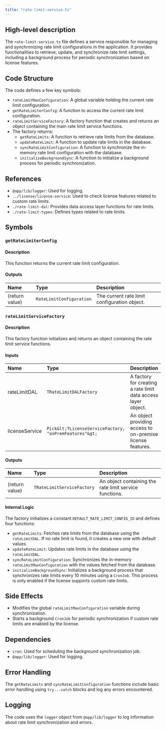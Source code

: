 ```yaml
---
title: "rate-limit-service.ts"
---
```


## High-level description
The `rate-limit-service.ts` file defines a service responsible for managing and synchronizing rate limit configurations in the application. It provides functionalities to retrieve, update, and synchronize rate limit settings, including a background process for periodic synchronization based on license features.

## Code Structure
The code defines a few key symbols:
- `rateLimitMaxConfiguration`: A global variable holding the current rate limit configuration.
- `getRateLimiterConfig`: A function to access the current rate limit configuration.
- `rateLimitServiceFactory`: A factory function that creates and returns an object containing the main rate limit service functions.
- The factory returns:
    - `getRateLimits`: A function to retrieve rate limits from the database.
    - `updateRateLimit`: A function to update rate limits in the database.
    - `syncRateLimitConfiguration`: A function to synchronize the in-memory rate limit configuration with the database.
    - `initializeBackgroundSync`: A function to initialize a background process for periodic synchronization.

## References
- `@app/lib/logger`: Used for logging.
- `../license/license-service`: Used to check license features related to custom rate limits.
- `./rate-limit-dal`: Provides data access layer functions for rate limits.
- `./rate-limit-types`: Defines types related to rate limits.

## Symbols

### `getRateLimiterConfig`
#### Description
This function returns the current rate limit configuration.

#### Outputs
| Name | Type | Description |
|:-----|:-----|:------------|
| (return value) | `RateLimitConfiguration` | The current rate limit configuration object. |

### `rateLimitServiceFactory`
#### Description
This factory function initializes and returns an object containing the rate limit service functions.

#### Inputs
| Name | Type | Description |
|:-----|:-----|:------------|
| rateLimitDAL | `TRateLimitDALFactory` | A factory for creating a rate limit data access layer object. |
| licenseService | `Pick&lt;TLicenseServiceFactory, "onPremFeatures"&gt;` | An object providing access to on-premise license features. |

#### Outputs
| Name | Type | Description |
|:-----|:-----|:------------|
| (return value) | `TRateLimitServiceFactory` | An object containing the rate limit service functions. |

#### Internal Logic
The factory initializes a constant `DEFAULT_RATE_LIMIT_CONFIG_ID` and defines four functions:
- `getRateLimits`: Fetches rate limits from the database using the `rateLimitDAL`. If no rate limit is found, it creates a new one with default values.
- `updateRateLimit`: Updates rate limits in the database using the `rateLimitDAL`.
- `syncRateLimitConfiguration`: Synchronizes the in-memory `rateLimitMaxConfiguration` with the values fetched from the database.
- `initializeBackgroundSync`: Initializes a background process that synchronizes rate limits every 10 minutes using a `CronJob`. This process is only enabled if the license supports custom rate limits.

## Side Effects
- Modifies the global `rateLimitMaxConfiguration` variable during synchronization.
- Starts a background `CronJob` for periodic synchronization if custom rate limits are enabled by the license.

## Dependencies
- `cron`: Used for scheduling the background synchronization job.
- `@app/lib/logger`: Used for logging.

## Error Handling
The `getRateLimits` and `syncRateLimitConfiguration` functions include basic error handling using `try...catch` blocks and log any errors encountered.

## Logging
The code uses the `logger` object from `@app/lib/logger` to log information about rate limit synchronization and errors.
